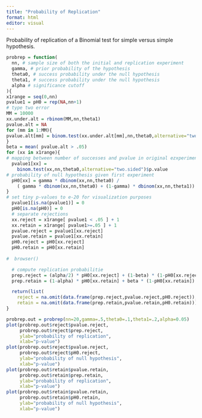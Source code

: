 ```yaml
---
title: "Probability of Replication"
format: html
editor: visual
---
```


Probability of replication of a Binomial test for simple versus simple hypothesis.

```r
probrep = function(
  nn, # sample size of both the initial and replication experiment
  gamma, # prior probability of the hypothesis
  theta0, # success probability under the null hypothesis
  theta1, # success probability under the null hypothesis
  alpha # significance cutoff
){
x1range = seq(0,nn)
pvalue1 = pH0 = rep(NA,nn+1)
# type two error
MM = 10000
xx.under.alt = rbinom(MM,nn,theta1)
pvalue.alt = NA
for (mm in 1:MM){
pvalue.alt[mm] = binom.test(xx.under.alt[mm],nn,theta0,alternative="two.sided")$p.value
}
beta = mean( pvalue.alt > .05)
for (xx in x1range){
# mapping between number of successes and pvalue in original ezxperiment
  pvalue1[xx] = 
    binom.test(xx,nn,theta0,alternative="two.sided")$p.value
# probability of null hypothesis given first experiment
  pH0[xx] = gamma * dbinom(xx,nn,theta0) / 
    ( gamma * dbinom(xx,nn,theta0) + (1-gamma) * dbinom(xx,nn,theta1))
}
# set tiny p-values to e-20 for visualization purposes
  pvalue1[is.na(pvalue1)] = 0
  pH0[is.na(pH0)] = 0
  # separate rejections 
  xx.reject = x1range[ pvalue1 < .05 ] + 1
  xx.retain = x1range[ pvalue1>=.05 ] + 1
  pvalue.reject = pvalue1[xx.reject]  
  pvalue.retain = pvalue1[xx.retain]
  pH0.reject = pH0[xx.reject]  
  pH0.retain = pH0[xx.retain]
  
#  browser()

  # compute replication probabilitie
  prep.reject = (alpha/2) * pH0[xx.reject] + (1-beta) * (1-pH0[xx.reject])
  prep.retain = (1-alpha) * pH0[xx.retain] + beta * (1-pH0[xx.retain])

  return(list(
    reject = na.omit(data.frame(prep.reject,pvalue.reject,pH0.reject)),
    retain = na.omit(data.frame(prep.retain,pvalue.retain,pH0.retain))))
}
```

```r
probrep.out = probrep(nn=20,gamma=.5,theta0=.1,theta1=.2,alpha=0.05)
plot(probrep.out$reject$pvalue.reject,
     probrep.out$reject$prep.reject,
     ylab="probability of replication",
     xlab="p-value")
plot(probrep.out$reject$pvalue.reject,
     probrep.out$reject$pH0.reject,
     ylab="probability of null hypothesis",
     xlab="p-value")
plot(probrep.out$retain$pvalue.retain,
     probrep.out$retain$prep.retain,
     ylab="probability of replication",
     xlab="p-value")
plot(probrep.out$retain$pvalue.retain,
     probrep.out$retain$pH0.retain,
     ylab="probability of null hypothesis",
     xlab="p-value")

```

